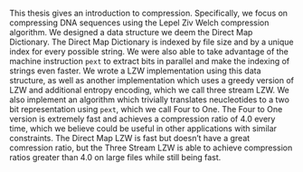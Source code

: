 This thesis gives an introduction to compression. Specifically, we focus on compressing DNA sequences using the Lepel Ziv Welch compression algorithm. We designed a data structure we deem the Direct Map Dictionary. The Direct Map Dictionary is indexed by file size and by a unique index for every possible string. We were also able to take advantage of the machine instruction `pext` to extract bits in parallel and make the indexing of strings even faster. We wrote a LZW implementation using this data structure, as well as another implementation which uses a greedy version of LZW and additional entropy encoding, which we call three stream LZW. We also implement an algorithm which trivially translates neucleotides to a two bit representation using `pext`, which we call Four to One. The Four to One version is extremely fast and achieves a compression ratio of 4.0 every time, which we believe could be useful in other applications with similar constraints. The Direct Map LZW is fast but doesn't have a great comression ratio, but the Three Stream LZW is able to achieve compression ratios greater than 4.0 on large files while still being fast.  
